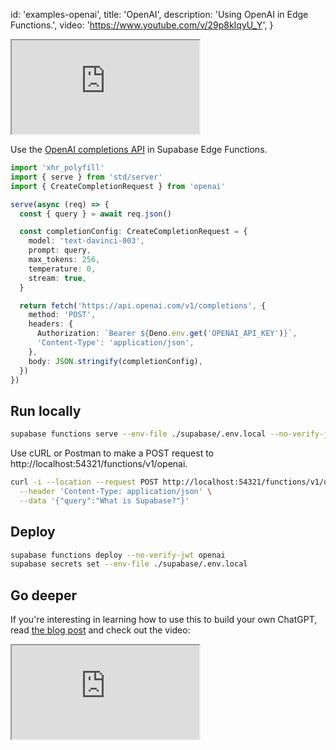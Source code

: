 
  id: 'examples-openai',
  title: 'OpenAI',
  description: 'Using OpenAI in Edge Functions.',
  video: 'https://www.youtube.com/v/29p8kIqyU_Y',
}

<div class="video-container">
  <iframe
    src="https://www.youtube-nocookie.com/embed/29p8kIqyU_Y"
    frameBorder="1"
    allow="accelerometer; autoplay; clipboard-write; encrypted-media; gyroscope; picture-in-picture"
    allowFullScreen
  ></iframe>
</div>

Use the [OpenAI completions API](https://platform.openai.com/docs/api-reference/completions) in Supabase Edge Functions.

```ts index.ts
import 'xhr_polyfill'
import { serve } from 'std/server'
import { CreateCompletionRequest } from 'openai'

serve(async (req) => {
  const { query } = await req.json()

  const completionConfig: CreateCompletionRequest = {
    model: 'text-davinci-003',
    prompt: query,
    max_tokens: 256,
    temperature: 0,
    stream: true,
  }

  return fetch('https://api.openai.com/v1/completions', {
    method: 'POST',
    headers: {
      Authorization: `Bearer ${Deno.env.get('OPENAI_API_KEY')}`,
      'Content-Type': 'application/json',
    },
    body: JSON.stringify(completionConfig),
  })
})
```

## Run locally

```bash
supabase functions serve --env-file ./supabase/.env.local --no-verify-jwt
```

Use cURL or Postman to make a POST request to http://localhost:54321/functions/v1/openai.

```bash
curl -i --location --request POST http://localhost:54321/functions/v1/openai \
  --header 'Content-Type: application/json' \
  --data '{"query":"What is Supabase?"}'
```

## Deploy

```bash
supabase functions deploy --no-verify-jwt openai
supabase secrets set --env-file ./supabase/.env.local
```

## Go deeper

If you're interesting in learning how to use this to build your own ChatGPT, read [the blog post](/blog/chatgpt-supabase-docs) and check out the video:

<div class="video-container">
  <iframe
    src="https://www.youtube-nocookie.com/embed/Yhtjd7yGGGA"
    frameBorder="1"
    allow="accelerometer; autoplay; clipboard-write; encrypted-media; gyroscope; picture-in-picture"
    allowFullScreen
  ></iframe>
</div>


